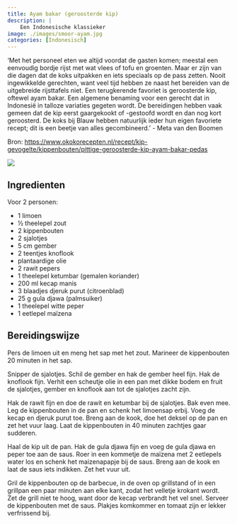 ```yaml
---
title: Ayam bakar (geroosterde kip)
description: |
    Een Indonesische klassieker
image: ./images/smoor-ayam.jpg
categories: [Indonesisch]
---
```


:::{.grid}
:::{.g-col-8}
'Met het personeel eten we altijd voordat de gasten komen; meestal een eenvoudig bordje rijst met wat vlees of tofu en groenten. Maar er zijn van die dagen dat de koks uitpakken en iets speciaals op de pass zetten. Nooit ingewikkelde gerechten, want veel tijd hebben ze naast het bereiden van de uitgebreide rijsttafels niet. Een terugkerende favoriet is geroosterde kip, oftewel ayam bakar. Een algemene benaming voor een gerecht dat in Indonesië in talloze variaties gegeten wordt. De bereidingen hebben vaak gemeen dat de kip eerst gaargekookt of -gestoofd wordt en dan nog kort geroosterd. De koks bij Blauw hebben natuurlijk ieder hun eigen favoriete recept; dit is een beetje van alles gecombineerd.' - Meta van den Boomen

Bron: [https://www.okokorecepten.nl/recept/kip-gevogelte/kippenbouten/pittige-geroosterde-kip-ayam-bakar-pedas](https://www.okokorecepten.nl/recept/kip-gevogelte/kippenbouten/pittige-geroosterde-kip-ayam-bakar-pedas)

:::
:::{.g-col-4}
![](./images/ayam-bakar.jpg)
:::
:::

## Ingredienten
Voor 2 personen:

- 1 limoen
- ½ theelepel zout
- 2 kippenbouten
- 2 sjalotjes
- 5 cm gember
- 2 teentjes knoflook
- plantaardige olie
- 2 rawit pepers
- 1 theelepel ketumbar (gemalen koriander)
- 200 ml kecap manis
- 3 blaadjes djeruk purut (citroenblad)
- 25 g gula djawa (palmsuiker)
- 1 theelepel witte peper
- 1 eetlepel maïzena

## Bereidingswijze
Pers de limoen uit en meng het sap met het zout. Marineer de kippenbouten 20 minuten in het sap.

Snipper de sjalotjes. Schil de gember en hak de gember heel fijn. Hak de knoflook fijn. Verhit een scheutje olie in een pan met dikke bodem en fruit de sjalotjes, gember en knoflook aan tot de sjalotjes zacht zijn.

Hak de rawit fijn en doe de rawit en ketumbar bij de sjalotjes. Bak even mee. Leg de kippenbouten in de pan en schenk het limoensap erbij. Voeg de kecap en djeruk purut toe. Breng aan de kook, doe het deksel op de pan en zet het vuur laag. Laat de kippenbouten in 40 minuten zachtjes gaar sudderen.

Haal de kip uit de pan. Hak de gula djawa fijn en voeg de gula djawa en peper toe aan de saus. Roer in een kommetje de maïzena met 2 eetlepels water los en schenk het maizenapapje bij de saus. Breng aan de kook en laat de saus iets indikken. Zet het vuur uit.

Gril de kippenbouten op de barbecue, in de oven op grillstand of in een grillpan een paar minuten aan elke kant, zodat het velletje krokant wordt. Zet de grill niet te hoog, want door de kecap verbrandt het vel snel. Serveer de kippenbouten met de saus. Plakjes komkommer en tomaat zijn er lekker verfrissend bij.